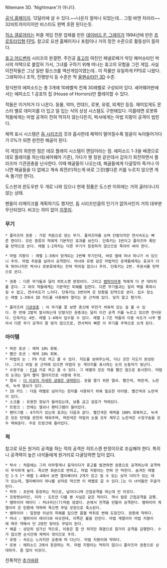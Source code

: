 Nitemare 3D. 'Nightmare'가 아니다.

[http://www.dgray.com/n3dpage.htm 공식 홈페이지]. 12달러에 살 수 있다.~~나온지 얼마나 되었는데... 그럴 바엔 차라리~~ 32비트까지이지만 비스타도 완벽 호환 된다는듯. 

[[직소 갤로어]]라는 퍼즐 게임 전문 업체를 만든 [[데이비드 P. 그레이]]가 1994년에 만든 [[프로토타입]]형 [[FPS]]. 참고로 요샌 홈페이지나 포럼이나 거의 정전 수준으로 활동성이 뜸하다. 

[[휴고 어드벤처]] 시리즈의 완결편. 주인공 [[휴고]]의 여친인 페넬로페가 악당 해머슈타인 박사의 저택으로 붙잡혀 가서, 그녀를 구하기 위해 떠나는 휴고의 모험을 그린 게임. 사실 이전작들은 그냥 일반 횡스크롤 액션게임이였는데.. 이 작품만 유일하게 FPS로 나왔다. 그래픽이나 조작, 진행방식 등 수준은 딱 [[울펜슈타인 3D]] 수준. 

정식판의 에피소드는 총 3개에 10레벨씩 전체 30레벨로 구성되어 있다. 셰어웨어판에서는 에피소드 1 공포의 집 (House of Horrors)만 플레이할 수 있다. 

적들은 이거저거 다 나온다. 동물, 악마, 언데드, 로봇, 유령, 외계인 등등. 재미있게도 몬스터 별로 데미지를 더 입고 덜 입는 식의 상성 시스템도 구현돼있다. 이를테면 로봇류 적들에게는 마법 공격이 전혀 먹히지 않는다든지, 박사에게는 마법 지팡이 공격이 씹힌다.

체력 표시 시스템은 [[둠 시리즈]]의 것과 흡사한데 체력이 떨어질수록 얼굴이 녹아들어가다가 0%가 되면 완전한 해골이 된다.

이 게임의 희한한 점은 데모 플레이 시스템이 랜덤이라는 점. 에피소드 1-3을 배경으로 데모 플레이를 하는데(셰어웨어 기준), 가다가 웬 정원 같은데서 갑자기 회전하면서 플라즈마 기관권총을 난사한다. 이때 해골들이 나오는데, 해골들에게 다굴맞아 죽거나 아니면 해골들을 다 없애고 계속 회전(!!)하는게 바로 그것(별다른 키를 누르지 않으면 계속 돌기만 한다).

도스판과 윈도우판 두 개로 나와 있으나 현재 정품은 도스판 이외에는 거의 굴러다니지 않는 상태.

팬들이 리메이크를 계획하기도 했지만, 둠 시리즈만큼의 인기가 없어서인지 거의 대부분 무산되었다. 비꼬는 의미 없이 [[지못미]].

=== 무기 ===
 * 플라즈마 권총 : 가장 처음으로 얻는 무기. 플라즈마를 쏘며 단발이지만 연사속도는 빠른 편이다. 모든 종류의 적에게 기본적인 효과를 보인다. 단축키는 1번이고 플라즈마 폭탄을 탄약으로 쓴다. 레벨 1-2까지는 다른 무기가 등장하지 않으므로 죽어라 써야 한다.

 * 마법 지팡이 : 레벨 1-3에서 얻게되는 2번째 무기인데, 바로 옆에 마녀 하나가 서 있으니 주의. 마법 주문을 날려서 공격한다. 마녀와 유령 같은 마법적인 존재들에게는 효과가 더욱 뛰어나지만 박사나 로봇류에게는 전혀 먹히질 않으니 주의. 단축키는 2번. 주문서를 탄약으로 쓴다.

 * 권총 : 다른 무기들과 달리 히트스캔 판정이다. 그리고 [[뱀파이어]]계 적에게 더 큰 대미지를 준다. 그 외의 적들에게는 기본적인 피해를 입힌다. 다른 무기들과는 달리 벽을 폭파시킬 수 없고, 연사속도가 느리다. 단축키는 3번이며 은 탄환을 탄약으로 쓴다. 입수 장소는 레벨 1-3에서 ID 카드를 사용해야 열리는 문 근처에 있다. 잊지 말고 챙기자.

 * 플라즈마 [[기관권총]] : 이 무기를 잘 보면 총신에 무언가 씌워져 있는 걸 볼 수 있다. 한 번에 2발씩 발사하는데 단발식인 권총과는 달리 이건 공격 키를 누르고 있으면 연사된다. 단축키는 4번. 레벨 1-4에서 입수할 수 있다. 레벨 1-7은 적들의 이동 속도가 너무 빨라서 다른 무기 공격이 잘 맞지 않으므로, 연사력이 빠른 이 무기를 주력으로 쓰게 된다.

=== 아이템 ===
 * 파란 포션 : 체력 10% 회복.
 * 빨간 포션 : 체력 20% 회복.
 * 마법의 눈 : F9 키로 켜고 끌 수 있다. 지도를 보여주는데, 다닌 곳만 지도가 완성된다. 그리고 비밀 문 근처에 있으면 마법의 눈 게이지를 표시하는 눈의 눈동자가 빛난다.
 * 수정구슬 : [[F10]] 키로 켜고 끌 수 있다. 그 레벨의 모든 적을 빨간 점으로 표시한다. 마법의 눈과는 달리 빨리 떨어지므로 사용에 주의.
 * 열쇠 : [[더 이상의 자세한 설명은 생략한다]]. 문을 열기 위한 열쇠. 빨간색, 파란색, 노란색, 녹색 열쇠가 있다.
 * ID 카드 : 다음 레벨로 넘어가는 장치를 사용하기 위해 필요한 아이템. 빨간색과 노란색이 있다.
 * 스크롤 : 유용한 정보가 들어있는데, 보통 금고 암호가 적혀있다.
 * 트렁크 : 안에는 열쇠나 팬터그램이 들어있다.
 * 팬터그램 : 4가지가 있는데 효과는 다음과 같다. 빨간색은 체력을 100% 회복하고, 녹색은 모든 탄약을 완전히 채워주며, 파란색은 마법의 눈을 모두 채우고 노란색은 수정구슬을 모두 채워준다. 주로 트렁크에 들어있다.

=== 적 ===
참고로 모든 원거리 공격을 하는 적의 공격은 히트스캔 판정이므로 조심해야 한다. 특히나 공격력이 높은 녀석들에게 원거리로 다굴당하면 답이 없다.
 * 박사 : 처음에는 그저 아무렇게나 움직이다가 휴고를 발견하면 권총으로 공격하는데 공격력이 무식하게 높다. 죽으면 화분으로 변하고, 마법 지팡이는 전혀 안 먹힌다. 숨겨진 레벨인 1-5 [* 레벨 1-4에서 보면 엘리베이터 2개가 있고 밀 수 있는 상자 더미가 있는 데가 있는데, 엘리베이터 하나를 상자로 막으면 이 레벨로 갈 수 있다.]는 이 녀석들만 우글거린다. 
 * 박쥐 : 초반에 등장하는 적으로, 날아다니며 근접공격을 하는데 안 아프다.
 * 프랑켄슈타인, 미라 : 도트만 다를 뿐 사실은 같은 적이다. 역시 칼로 근접공격을 감행.
 * 뱀파이어 레이디 : 처녀귀신(?)처럼 생겼다. 손에서 전격을 만들어 공격한다. 뱀파이어 계열이라 은 탄환에 약하며 죽으면 무덤 모양으로 축소된다.
 * 뱀파이어 : 일정량 이상의 피해를 입으면 흡혈 박쥐로 변해 도망간다. 권총에 약하다.
 * 마녀 : 뱀파이어 레이디와 비슷한데, 이쪽은 불을 던진다. 마법 계열이라 마법 지팡이에 매우 약해서 단 2방만 맞아도 무덤이 된다.
 * 해골 : 상당히 성가신 적으로, 이동은 잘 안 하지만 화염으로 원거리 공격을 감행한다. 수가 많으면 순식간에 체력이 깎이므로 주의.
 * 유령 : 속도는 느리지만 공중에 떠 다닌다. 마법 지팡이에 약하다.
 * 로봇 : 에피소드 2에서 등장하는 적. 마법 지팡이는 먹히지 않으니 플라즈마 권총으로 상대하자. 좀 많이 아프다.

전폭적인 [[추가바람]]
